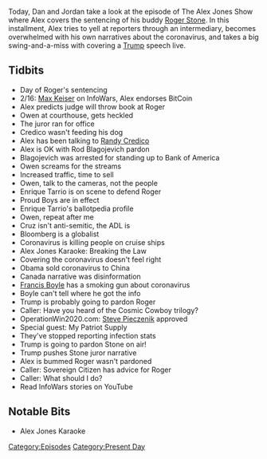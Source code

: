 {{DEFAULTSORT:
    #_EPISODE_0402:February 20, 2020
}}{{Episode
    | title           = February 20, 2020
    | caption         = Listen to this episode on [https://knowledgefight.libsyn.com/knowledge-fight-february-20-2020 Libsyn] [https://open.spotify.com/episode/7epRlb9kVDByLPc6wAg6iK Spotify], Read the [[Transcript/402: February 20, 2020|Unofficial Transcript]]
    | episodeNumber   = 402
    | length          = 02:05:02
    | airDate         = February 24, 2020
    | coverageDate    = February 20, 2020
    | episodeType     = [[:Category:Present Day|Present Day]]
    | appearance      = [[Roger Stone]], [[Max Keiser]], [[Randy Credico]], [[Rod Blagojevich]], [[Enrique Tarrio]], [[Ted Cruz]], [[Mike Bloomberg]], [[Francis Boyle]], [[Steve Pieczenik]]
    | previousEpisode = [[401: Formulaic Objections Part 3]]
    | nextEpisode     = [[403: February 24, 2020]]
}}

{{Stub}}

Today, Dan and Jordan take a look at the episode of The Alex Jones Show where Alex covers the sentencing of his buddy [[Roger Stone]]. In this installment, Alex tries to yell at reporters through an intermediary, becomes overwhelmed with his own narratives about the coronavirus, and takes a big swing-and-a-miss with covering a [[Donald Trump|Trump]] speech live.

==Tidbits==

*Day of Roger's sentencing
*2/16: [[Max Keiser]] on InfoWars, Alex endorses BitCoin
*Alex predicts judge will throw book at Roger
*Owen at courthouse, gets heckled
*The juror ran for office
*Credico wasn't feeding his dog
*Alex has been talking to [[Randy Credico]]
*Alex is OK with Rod Blagojevich pardon
*Blagojevich was arrested for standing up to Bank of America
*Owen screams for the streams
*Increased traffic, time to sell
*Owen, talk to the cameras, not the people
*Enrique Tarrio is on scene to defend Roger
*Proud Boys are in effect
*Enrique Tarrio's ballotpedia profile
*Owen, repeat after me
*Cruz isn't anti-semitic, the ADL is
*Bloomberg is a globalist
*Coronavirus is killing people on cruise ships
*Alex Jones Karaoke: Breaking the Law
*Covering the coronavirus doesn't feel right
*Obama sold coronavirus to China
*Canada narrative was disinformation
*[[Francis Boyle]] has a smoking gun about coronavirus
*Boyle can't tell where he got the info
*Trump is probably going to pardon Roger
*Caller: Have you heard of the Cosmic Cowboy trilogy?
*OperationWin2020.com: [[Steve Pieczenik]] approved
*Special guest: My Patriot Supply
*They've stopped reporting infection stats
*Trump is going to pardon Stone on air!
*Trump pushes Stone juror narrative
*Alex is bummed Roger wasn't pardoned
*Caller: Sovereign Citizen has advice for Roger
*Caller: What should I do?
*Read InfoWars stories on YouTube

==Notable Bits==

*Alex Jones Karaoke

[[Category:Episodes]]
[[Category:Present Day]]
